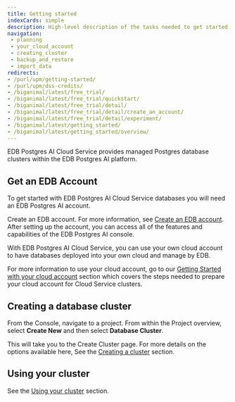 ```yaml
---
title: Getting started
indexCards: simple
description: High-level description of the tasks needed to get started with EDB Postgres AI Cloud Service.
navigation:
 - planning
 - your_cloud_account
 - creating_cluster
 - backup_and_restore
 - import_data
redirects:
- /purl/upm/getting-started/
- /purl/upm/dss-credits/
- /biganimal/latest/free_trial/
- /biganimal/latest/free_trial/quickstart/
- /biganimal/latest/free_trial/detail/
- /biganimal/latest/free_trial/detail/create_an_account/
- /biganimal/latest/free_trial/detail/experiment/
- /biganimal/latest/getting_started/
- /biganimal/latest/getting_started/overview/
---
```


EDB Postgres AI Cloud Service provides managed Postgres database clusters within the EDB Postgres AI platform. 

## Get an EDB Account

To get started with EDB Postgres AI Cloud Service databases you will need an EDB Postgres AI account.

Create an EDB account. For more information, see [Create an EDB account](/edb-postgres-ai/cloud-service/console/using/introduction/#accessing-the-edb-postgres-ai-console). After setting up the account, you can access all of the features and capabilities of the EDB Postgres AI console. 

With EDB Postgres AI Cloud Service, you can use your own cloud account to have databases deployed into your own cloud and manage by EDB.

For more information to use your cloud account, go to our [Getting Started with your cloud account](your_cloud_account/getting_started_with_your_cloud_account) section which covers the steps needed to prepare your cloud account for Cloud Service clusters.

## Creating a database cluster

From the Console, navigate to a project. From within the Project overview, select **Create New** and then select **Database Cluster**.

This will take you to the Create Cluster page. For more details on the options available here, See the [Creating a cluster](../getting_started/creating_cluster/) section. 

## Using your cluster

See the [Using your cluster](../using_cluster/) section.
